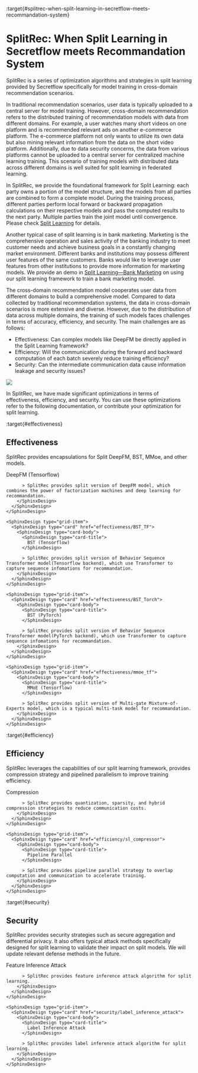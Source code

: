 :target{#splitrec-when-split-learning-in-secretflow-meets-recommandation-system}

# SplitRec: When Split Learning in Secretflow meets Recommandation System

SplitRec is a series of optimization algorithms and strategies in split learning provided by Secretflow specifically for model training in cross-domain recommendation scenarios.

In traditional recommendation scenarios, user data is typically uploaded to a central server for model training. However, cross-domain recommendation refers to the distributed training of recommendation models with data from different domains. For example, a user watches many short videos on one platform and is recommended relevant ads on another e-commerce platform. The e-commerce platform not only wants to utilize its own data but also mining relevant information from the data on the short video platform. Additionally, due to data security concerns, the data from various platforms cannot be uploaded to a central server for centralized machine learning training. This scenario of training models with distributed data across different domains is well suited for split learning in federated learning.

In SplitRec, we provide the foundational framework for Split Learning: each party owns a portion of the model structure, and the models from all parties are combined to form a complete model. During the training process, different parties perform local forward or backward propagation calculations on their respective models and pass the computed results to the next party. Multiple parties train the joint model until convergence. Please check [Split Learning](../split_learning.mdx) for details.

Another typical case of split learning is in bank marketing. Marketing is the comprehensive operation and sales activity of the banking industry to meet customer needs and achieve business goals in a constantly changing market environment. Different banks and institutions may possess different user features of the same customers. Banks would like to leverage user features from other institutions to provide more information for marketing models. We provide an demo in [Split Learning—Bank Marketing](../../../../tutorial/Split_Learning_for_bank_marketing.mdx) on using our split learning framework to train a bank marketing model.

The cross-domain recommendation model cooperates user data from different domains to build a comprehensive model. Compared to data collected by traditional recommendation systems, the data in cross-domain scenarios is more extensive and diverse. However, due to the distribution of data across multiple domains, the training of such models faces challenges in terms of accuracy, efficiency, and security. The main challenges are as follows:

- Effectiveness: Can complex models like DeepFM be directly applied in the Split Learning framework?
- Efficiency: Will the communication during the forward and backward computation of each batch severely reduce training efficiency?
- Security: Can the intermediate communication data cause information leakage and security issues?

![](../../../../_assets/split_learning_eng.png)

In SplitRec, we have made significant optimizations in terms of effectiveness, efficiency, and security. You can use these optimizations refer to the following documentation, or contribute your optimization for split learning.

:target{#effectiveness}

## Effectiveness

SplitRec provides encapsulations for Split DeepFM, BST, MMoe, and other models.

<SphinxDesign type="grid-container">
  <SphinxDesign type="grid-row">
    <SphinxDesign type="grid-item">
      <SphinxDesign type="card" href="effectiveness/sl_rec_deepfm">
        <SphinxDesign type="card-body">
          <SphinxDesign type="card-title">
            DeepFM (Tensorflow)
          </SphinxDesign>

          > SplitRec provides split version of DeepFM model, which combines the power of factorization machines and deep learning for recommandation.
        </SphinxDesign>
      </SphinxDesign>
    </SphinxDesign>

    <SphinxDesign type="grid-item">
      <SphinxDesign type="card" href="effectiveness/BST_TF">
        <SphinxDesign type="card-body">
          <SphinxDesign type="card-title">
            BST (Tensorflow)
          </SphinxDesign>

          > SplitRec provides split version of Behavior Sequence Transformer model(Tensorflow backend), which use Transformer to capture sequence infomations for recommandation.
        </SphinxDesign>
      </SphinxDesign>
    </SphinxDesign>

    <SphinxDesign type="grid-item">
      <SphinxDesign type="card" href="effectiveness/BST_Torch">
        <SphinxDesign type="card-body">
          <SphinxDesign type="card-title">
            BST (PyTorch)
          </SphinxDesign>

          > SplitRec provides split version of Behavior Sequence Transformer model(PyTorch backend), which use Transformer to capture sequence infomations for recommandation.
        </SphinxDesign>
      </SphinxDesign>
    </SphinxDesign>

    <SphinxDesign type="grid-item">
      <SphinxDesign type="card" href="effectiveness/mmoe_tf">
        <SphinxDesign type="card-body">
          <SphinxDesign type="card-title">
            MMoE (Tensorflow)
          </SphinxDesign>

          > SplitRec provides split version of Multi-gate Mixture-of-Experts model, which is a typical multi-task model for recommandation.
        </SphinxDesign>
      </SphinxDesign>
    </SphinxDesign>
  </SphinxDesign>
</SphinxDesign>

:target{#efficiency}

## Efficiency

SplitRec leverages the capabilities of our split learning framework, provides compression strategy and pipelined parallelism to improve training efficiency.

<SphinxDesign type="grid-container">
  <SphinxDesign type="grid-row">
    <SphinxDesign type="grid-item">
      <SphinxDesign type="card" href="efficiency/sl_compressor">
        <SphinxDesign type="card-body">
          <SphinxDesign type="card-title">
            Compression
          </SphinxDesign>

          > SplitRec provides quantization, sparsity, and hybrid compression strategies to reduce communication costs.
        </SphinxDesign>
      </SphinxDesign>
    </SphinxDesign>

    <SphinxDesign type="grid-item">
      <SphinxDesign type="card" href="efficiency/sl_compressor">
        <SphinxDesign type="card-body">
          <SphinxDesign type="card-title">
            Pipeline Parallel
          </SphinxDesign>

          > SplitRec provides pipeline parallel strategy to overlap computation and communication to accelerate training.
        </SphinxDesign>
      </SphinxDesign>
    </SphinxDesign>
  </SphinxDesign>
</SphinxDesign>

:target{#security}

## Security

SplitRec provides security strategies such as secure aggregation and differential privacy. It also offers typical attack methods specifically designed for split learning to validate their impact on split models. We will update relevant defense methods in the future.

<SphinxDesign type="grid-container">
  <SphinxDesign type="grid-row">
    <SphinxDesign type="grid-item">
      <SphinxDesign type="card" href="security/feature_inference_attack">
        <SphinxDesign type="card-body">
          <SphinxDesign type="card-title">
            Feature Inference Attack
          </SphinxDesign>

          > SplitRec provides feature inference attack algorithm for split learning.
        </SphinxDesign>
      </SphinxDesign>
    </SphinxDesign>

    <SphinxDesign type="grid-item">
      <SphinxDesign type="card" href="security/label_inference_attack">
        <SphinxDesign type="card-body">
          <SphinxDesign type="card-title">
            Label Inference Attack
          </SphinxDesign>

          > SplitRec provides label inference attack algorithm for split learning.
        </SphinxDesign>
      </SphinxDesign>
    </SphinxDesign>
  </SphinxDesign>
</SphinxDesign>

<TableOfContents />
